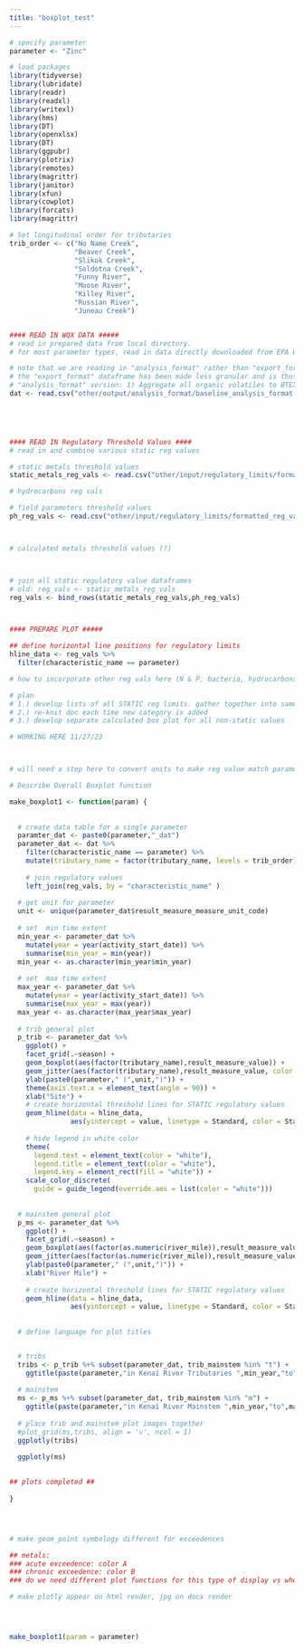 ```yaml
---
title: "boxplot_test"
---
```


```r
# specify parameter
parameter <- "Zinc"

# load packages
library(tidyverse)
library(lubridate)
library(readr)
library(readxl)
library(writexl)
library(hms)
library(DT)
library(openxlsx)
library(DT)
library(ggpubr)
library(plotrix)
library(remotes)
library(magrittr)
library(janitor)
library(xfun)
library(cowplot)
library(forcats)
library(magrittr)

# Set longitudinal order for tributaries
trib_order <- c("No Name Creek",
                "Beaver Creek",
                "Slikok Creek",
                "Soldotna Creek",
                "Funny River",
                "Moose River",
                "Killey River",
                "Russian River",
                "Juneau Creek")


#### READ IN WQX DATA #####
# read in prepared data from local directory.
# for most parameter types, read in data directly downloaded from EPA WQX.

# note that we are reading in "analysis_format" rather than "export_format", which is in the same directory
# the "export_format" dataframe has been made less granular and is thus not uploaded to EPA WQX. The following was performed on the
# "analysis_format" version: 1) Aggregate all organic volatiles to BTEX in cases where individual volatiles data was provided
dat <- read.csv("other/output/analysis_format/baseline_analysis_format.csv")
                




#### READ IN Regulatory Threshold Values ####
# read in and combine various static reg values

# static metals threshold values
static_metals_reg_vals <- read.csv("other/input/regulatory_limits/formatted_reg_vals/static_metals_reg_vals.csv")

# hydrocarbons reg vals

# field parameters threshold values
ph_reg_vals <- read.csv("other/input/regulatory_limits/formatted_reg_vals/ph_reg_vals.csv")



# calculated metals threshold values (?)



# join all static regulatory value dataframes
# old: reg_vals <- static_metals_reg_vals
reg_vals <- bind_rows(static_metals_reg_vals,ph_reg_vals)



#### PREPARE PLOT #####

## define horizontal line positions for regulatory limits
hline_data <- reg_vals %>%
  filter(characteristic_name == parameter) 

# how to incorporate other reg vals here (N & P, bacteria, hydrocarbons, etc)

# plan
# 1.) develop lists of all STATIC reg limits. gather together into same DF here, w/ column for name type of limit
# 2.) re-knit doc each time new category is added
# 3.) develop separate calculated box plot for all non-static values

# WORKING HERE 11/27/23



# will need a step here to convert units to make reg value match parameter vals?

# Describe Overall Boxplot function

make_boxplot1 <- function(param) {
  
 
  # create data table for a single parameter
  paramter_dat <- paste0(parameter,"_dat")
  parameter_dat <- dat %>%
    filter(characteristic_name == parameter) %>%
    mutate(tributary_name = factor(tributary_name, levels = trib_order)) %>%
    
    # join regulatory values
    left_join(reg_vals, by = "characteristic_name" )
  
  # get unit for parameter
  unit <- unique(parameter_dat$result_measure_measure_unit_code)
  
  # set  min time extent
  min_year <- parameter_dat %>%
    mutate(year = year(activity_start_date)) %>%
    summarise(min_year = min(year))
  min_year <- as.character(min_year$min_year)
  
  # set  max time extent
  max_year <- parameter_dat %>%
    mutate(year = year(activity_start_date)) %>%
    summarise(max_year = max(year))
  max_year <- as.character(max_year$max_year)
  
  # trib general plot
  p_trib <- parameter_dat %>%
    ggplot() +
    facet_grid(.~season) +
    geom_boxplot(aes(factor(tributary_name),result_measure_value)) +
    geom_jitter(aes(factor(tributary_name),result_measure_value, color = fw_acute_exceed), width = 0.1) +
    ylab(paste0(parameter," (",unit,")")) +
    theme(axis.text.x = element_text(angle = 90)) +
    xlab("Site") +
    # create horizontal threshold lines for STATIC regulatory values
    geom_hline(data = hline_data,
               aes(yintercept = value, linetype = Standard, color = Standard)) +
    
    # hide legend in white color
    theme(
      legend.text = element_text(color = "white"),
      legend.title = element_text(color = "white"),
      legend.key = element_rect(fill = "white")) + 
    scale_color_discrete(
      guide = guide_legend(override.aes = list(color = "white")))
  
  
  # mainstem general plot
  p_ms <- parameter_dat %>%
    ggplot() +
    facet_grid(.~season) +
    geom_boxplot(aes(factor(as.numeric(river_mile)),result_measure_value)) +
    geom_jitter(aes(factor(as.numeric(river_mile)),result_measure_value, color = fw_acute_exceed), width = 0.1) +
    ylab(paste0(parameter," (",unit,")")) +
    xlab("River Mile") +
    
    # create horizontal threshold lines for STATIC regulatory values
    geom_hline(data = hline_data,
               aes(yintercept = value, linetype = Standard, color = Standard)) 
  
  
  # define language for plot titles


  # tribs
  tribs <- p_trib %+% subset(parameter_dat, trib_mainstem %in% "t") +
    ggtitle(paste(parameter,"in Kenai River Tributaries ",min_year,"to",max_year))
  
  # mainstem
  ms <- p_ms %+% subset(parameter_dat, trib_mainstem %in% "m") +
    ggtitle(paste(parameter,"in Kenai River Mainstem ",min_year,"to",max_year))
  
  # place trib and mainstem plot images together
  #plot_grid(ms,tribs, align = 'v', ncol = 1)
  ggplotly(tribs)
  
  ggplotly(ms)

  
## plots completed ##
  
}




# make geom_point symbology different for exceedences

## metals:
### acute exceedence: color A
### chronic exceedence: color B
### do we need different plot functions for this type of display vs where thresholds are just static?

# make plotly appear on html render, jpg on docx render




make_boxplot1(param = parameter)

```
